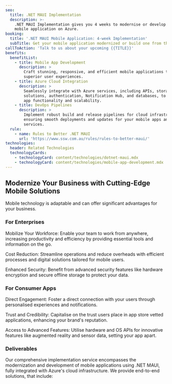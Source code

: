 ```yaml
---
seo:
  title: .NET MAUI Implementation
  description: >-
    .NET MAUI Implementation gives you 4 weeks to modernise or develop your
    mobile application on Azure.
booking:
  title: '.NET MAUI Mobile Application: 4-week Implementation'
  subTitle: Get your mobile application modernized or build one from the ground up.
callToAction: 'Talk to us about your upcoming {{TITLE}}'
benefits:
  benefitList:
    - title: Mobile App Development
      description: >
        Craft stunning, responsive, and efficient mobile applications that offer
        superior user experiences.
    - title: Azure Cloud Integration
      description: >
        Seamlessly integrate with Azure services, including APIs, storage
        solutions, authentication, Notification Hub, and databases, to enhance
        app functionality and scalability.
    - title: DevOps Pipelines
      description: >
        Implement robust build and release pipelines for cloud infrastructure,
        ensuring smooth deployments and updates for your mobile apps and backend
        services.
  rule:
    - name: Rules to Better .NET MAUI
      url: 'https://www.ssw.com.au/rules/rules-to-better-maui/'
technologies:
  header: Related Technologies
  technologyCards:
    - technologyCard: content/technologies/dotnet-maui.mdx
    - technologyCard: content/technologies/mobile-app-development.mdx
---
```


## Modernize Your Business with Cutting-Edge Mobile Solutions

Mobile technology is adaptable and can offer significant advantages for your business.

### For Enterprises

Mobilize Your Workforce: Enable your team to work from anywhere, increasing productivity and efficiency by providing essential tools and information on the go.

Cost Reduction: Streamline operations and reduce overheads with efficient processes and digital solutions tailored for mobile users.

Enhanced Security: Benefit from advanced security features like hardware encryption and secure offline storage to protect your data.

### For Consumer Apps

Direct Engagement: Foster a direct connection with your users through personalised experiences and notifications.

Trust and Credibility: Capitalise on the trust users place in app store vetted applications, enhancing your brand's reputation.

Access to Advanced Features: Utilise hardware and OS APIs for innovative features like augmented reality and sensor data, setting your app apart.

### Deliverables

Our comprehensive implementation service encompasses the modernization and development of mobile applications using .NET MAUI, fully integrated with Azure's cloud infrastructure. We provide end-to-end solutions, that include:
